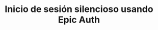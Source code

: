 ---
title: Inicio de sesión silencioso usando Epic Auth
description: Documentación de la API del SDK de Unreal para leer desde la blockchain con la infraestructura de Sequence para juegos web3.
---